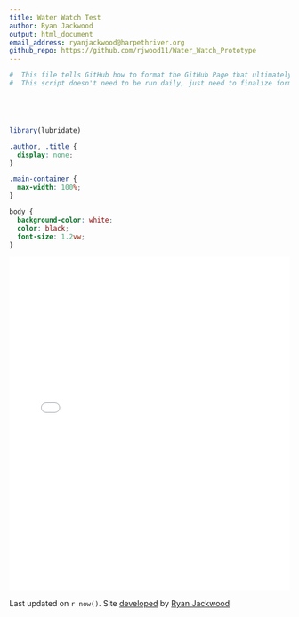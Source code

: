 ```yaml
---
title: Water Watch Test
author: Ryan Jackwood
output: html_document
email_address: ryanjackwood@harpethriver.org
github_repo: https://github.com/rjwood11/Water_Watch_Prototype
---
```


```r

#  This file tells GitHub how to format the GitHub Page that ultimately gets imported to the Harpeth website
#  This script doesn't need to be run daily, just need to finalize format when ready and it will be a static file





library(lubridate)

```

```css
.author, .title {
  display: none;
}

.main-container {
  max-width: 100%;
}

body {
  background-color: white;
  color: black;
  font-size: 1.2vw;
}
```

<iframe src="map.html" height="600px" width="100%" style="border:none;"></iframe>


Last updated on `r now()`.
Site [developed](`r rmarkdown::metadata$github_repo`){target="_blank"} by [Ryan Jackwood](mailto:`r rmarkdown::metadata$email_address`)
